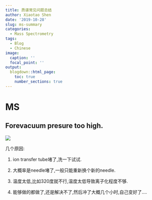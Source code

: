 ```yaml
---
title: 质谱常见问题总结
author: Xiaotao Shen
date: '2019-10-28'
slug: ms-summary
categories:
  - Mass Spectrometry
tags:
  - Blog
  - Chinese
image:
  caption: ''
  focal_point: ''
output:
  blogdown::html_page:
    toc: true
    number_sections: true
---
```


# MS

## Forevacuum presure too high.

![](./error1.png)

几个原因:

1) ion transfer tube堵了,洗一下试试.  

2) 大概率是needle堵了,一般只能重新换个新的needle.

3) 温度太低,比如320度就不行,温度太低导致离子化程度不够.

4) 能够做的都做了,还是解决不了,然后冲了大概几个小时,自己变好了....